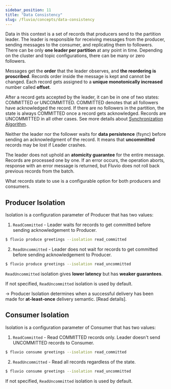 ```yaml
---
sidebar_position: 11
title: "Data Consistency"
slug: /fluvio/concepts/data-consistency
---
```


Data in this context is a set of records that producers send to the partition leader. The leader is responsible for receiving
messages from the producer, sending messages to the consumer, and replicating them to followers. There can be only **one leader
per partition** at any point in time. Depending on the cluster and topic configurations, there can be many or zero followers.

Messages get the **order** that the leader observes, and **the reordering is proscribed**. Records order inside the message
is kept and cannot be changed. Each record gets assigned to a **unique monotonically increased** number called **offset**.

After a record gets accepted by the leader, it can be in one of two states: COMMITTED or UNCOMMITTED. COMMITTED denotes
that all followers have acknowledged the record.
If there are no followers in the partition, the state is always COMMITTED once
a record gets acknowledged. Records are UNCOMMITTED in all other cases.
See more details about [Synchronization Algorithm](/concepts/architecture/replica-election#synchronization-algorithm).

Neither the leader nor the follower waits for **data persistence** (fsync) before sending an acknowledgment of the record. It means that
**uncommitted** records may be lost if Leader crashes.

The leader does not uphold an **atomicity guarantee** for the entire message. Records are processed one by one. If an error occurs,
the operation aborts, response with an error message is returned, but Fluvio does not roll back previous records from the batch.

What records state to use is a configurable option for both producers and consumers.

## Producer Isolation
Isolation is a configuration parameter of Producer that has two values:

1. `ReadCommitted` - Leader waits for records to get committed before sending acknowledgement to Producer.
```bash
$ fluvio produce greetings --isolation read_committed
```
<!-- TODO recommend change read-commited to ack_committed -->

2. `ReadUncommitted` - Leader does not wait for records to get committed before sending acknowledgement to Producer.
```bash
$ fluvio produce greetings --isolation read_uncommitted
```

`ReadUncommitted` isolation gives **lower latency** but has **weaker guarantees**.

If not specified, `ReadUncommitted` isolation is used by default.

-> Producer Isolation determines when a successful delivery has been made for **at-least-once** delivery semantic. [Read details].

## Consumer Isolation
Isolation is a configuration parameter of Consumer that has two values:

1. `ReadCommitted` - Read COMMITTED records only. Leader doesn't send UNCOMMITTED records to Consumer.
```bash
$ fluvio consume greetings --isolation read_committed
```

2. `ReadUncommitted` - Read all records regardless of the state.
```bash
$ fluvio consume greetings --isolation read_uncommitted
```

If not specified, `ReadUncommitted` isolation is used by default.
